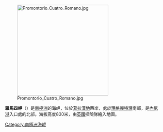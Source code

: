 {{unreferenced|time=2013-10-27T06:26:40+00:00}}
[[Image:Promontorio_Cuatro_Romano.jpg|300px]]

{{Coord|68|13|S|66|56|W|display=title}}

'''羅馬四岬'''（{{lang-en|Roman Four Promontory}}）是[[南極洲|南極洲]]的海岬，位於[[葛拉漢地|葛拉漢地]]西岸，處於[[瑪格麗特灣|瑪格麗特灣]]南部，是[[內尼港|內尼港]]入口處的北部，海拔高度830米，由[[英國|英國]]探險隊繪入地圖。

{{DEFAULTSORT:Roman Four Promontory}}
[[Category:南極洲海岬|Category:南極洲海岬]]


{{FallièresCoast-geo-stub}}